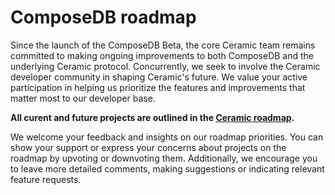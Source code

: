 # ComposeDB roadmap

Since the launch of the ComposeDB Beta, the core Ceramic team remains committed to making ongoing improvements
to both ComposeDB and the underlying Ceramic protocol. Concurrently, we seek to involve the Ceramic developer
community in shaping Ceramic's future. We value your active participation in helping us prioritize the features 
and improvements that matter most to our developer base.

**All curent and future projects are outlined in the [Ceramic roadmap](https://github.com/orgs/ceramicstudio/projects/2).**

We welcome your feedback and insights on our roadmap priorities. You can show your support or express your concerns
about projects on the roadmap by upvoting or downvoting them. Additionally, we encourage you to leave more detailed 
comments, making suggestions or indicating relevant feature requests.










